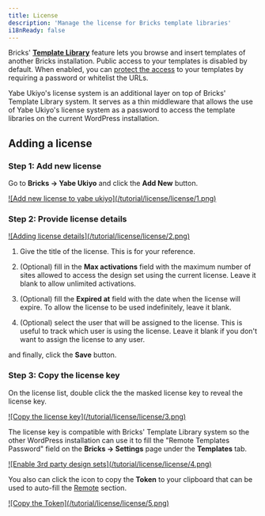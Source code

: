 ```yaml
---
title: License
description: 'Manage the license for Bricks template libraries'
i18nReady: false
---
```


Bricks' [**Template Library**](https://academy.bricksbuilder.io/article/template-library/) feature lets you browse and insert templates of another Bricks installation. Public access to your templates is disabled by default.
When enabled, you can [protect the access](https://academy.bricksbuilder.io/article/remote-templates/#:~:text=it%20is%20recommended%20to%20restrict%20access%20by%20whitelisting%20urls%20and%2For%20password%20protection) to your templates by requiring a password or whitelist the URLs.

Yabe Ukiyo's license system is an additional layer on top of Bricks' Template Library system. It serves as a thin middleware that allows the use of Yabe Ukiyo's license system as a password to access the template libraries on the current WordPress installation. 

## Adding a license

### Step 1: Add new license

Go to **Bricks → Yabe Ukiyo** and click the **Add New** button.

<a data-fslightbox href="/tutorial/license/license/1.png">
![Add new license to yabe ukiyo](/tutorial/license/license/1.png)
</a>

### Step 2: Provide license details

<a data-fslightbox href="/tutorial/license/license/2.png">
![Adding license details](/tutorial/license/license/2.png)
</a>

1. Give the title of the license. This is for your reference.

2. (Optional) fill in the **Max activations** field with the maximum number of sites allowed to access the design set using the current license. Leave it blank to allow unlimited activations. 

3. (Optional) fill the **Expired at** field with the date when the license will expire. To allow the license to be used indefinitely, leave it blank.

4. (Optional) select the user that will be assigned to the license. This is useful to track which user is using the license. Leave it blank if you don't want to assign the license to any user.

and finally, click the **Save** button.

### Step 3: Copy the license key

On the license list, double click the the masked license key to reveal the license key.

<a data-fslightbox href="/tutorial/license/license/3.png">
![Copy the license key](/tutorial/license/license/3.png)
</a>

The license key is compatible with Bricks' Template Library system so the other WordPress installation can use it to fill the "Remote Templates Password" field on the **Bricks → Settings** page under the **Templates** tab.

<a data-fslightbox href="/tutorial/license/license/4.png">
![Enable 3rd party design sets](/tutorial/license/license/4.png)
</a>

You also can click the <code><i class="fa-regular fa-clipboard"></i></code> icon to copy the **Token** to your clipboard that can be used to auto-fill the [Remote](../remote/#step-2-provide-remote-details) section.

<a data-fslightbox href="/tutorial/license/license/5.png">
![Copy the Token](/tutorial/license/license/5.png)
</a>